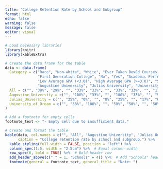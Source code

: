 ```yaml
---
title: "College Retention Rate by School and Subgroup"
format: html
echo: false
warning: false
message: false
editor: visual
---
```


```r
# Load necessary libraries
library(knitr)
library(kableExtra)

# Create the data frame for the table
data <- data.frame(
  Category = c("Race", "Non-white", "White", "Ever Taken DevEd Courses", "No", "Yes",
               "First Generation College", "No", "Yes", "Academic Performance", 
               "Low Average GPA (<3.0)", "High Average GPA (>=3.0)", "School", 
               "Augustine University", "Julias University", "University of Dream"),
  All = c("", "38%", "29%", "", "33%", "33%", "", "33%", "33%", "", "17%", "44%", "", "50%", "14%", "50%"),
  Augustine_University = c("", "100%", "33%", "", "100%", "33%", "", "50%", "-", "", "0%", "67%", "", "", "", ""),
  Julias_University = c("", "25%", "0%", "", "0%", "25%", "", "17%", "0%", "", "25%", "0%", "", "", "", ""),
  University_of_Dream = c("", "33%", "100%", "", "50%", "50%", "", "50%", "50%", "", "0%", "67%", "", "", "", "")
)

# Add a footnote for empty cells
footnote_text <- "- Empty cell due to insufficient data."

# Create and format the table
kable(data, col.names = c("", "All", "Augustine University", "Julias University", "University of Dream"),
      caption = "College retention rate by school and subgroup.") %>%
  kable_styling(full_width = FALSE, position = "left") %>%
  column_spec(1:5, width = "2.5cm") %>%  # Equal column width
  row_spec(0, bold = TRUE) %>%  # Bold header row
  add_header_above(c(" " = 1, "Schools" = 4)) %>%  # Add "Schools" header above universities
  footnote(general = footnote_text, general_title = "Note: ")

```
